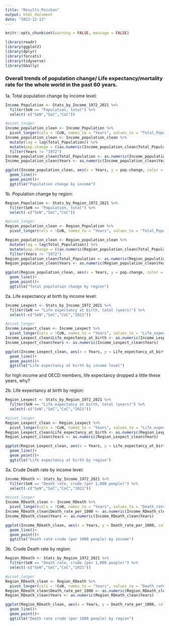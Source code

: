 ```yaml
---
title: "Results_Peishan"
output: html_document
date: "2022-12-13"
---
```


```r
knitr::opts_chunk$set(warning = FALSE, message = FALSE)
```

```r
library(readr)
library(ggplot2)
library(dplyr)
library(forcats)
library(tidyverse)
library(GGally)
```


### Overall trends of population change/ Life expectancy/mortality rate for the whole world in the past 60 years. 

1a. Total population change by income level: 
```r
Income_Population <- Stats_by_Income_1972_2021 %>%
  filter(SeN == "Population, total") %>%
  select(-c("SeN","SeC","CoC")) 
```

```r
#pivot_longer
Income_population_clean <- Income_Population %>%
  pivot_longer(cols = !CoN, names_to = "Years", values_to = "Total_Population")
Income_population_clean <- Income_population_clean %>%
  mutate(lag = lag(Total_Population)) %>%
  mutate(pop.change = ((as.numeric(Income_population_clean$Total_Population) - as.numeric(lag)) / as.numeric(lag))) %>%
  filter(Years != "1972")
Income_population_clean$Total_Population <- as.numeric(Income_population_clean$Total_Population)
Income_population_clean$Years <- as.numeric(Income_population_clean$Years)
```

```r
ggplot(Income_population_clean, aes(x = Years, y = pop.change, color = CoN))+
  geom_line()+
  geom_point()+
  ggtitle("Population change by income")
```
1b. Population change by region: 
```r
Region_Population <- Stats_by_Region_1972_2021 %>%
  filter(SeN == "Population, total") %>%
  select(-c("SeN","SeC","CoC"))
```

```r
#pivot_longer
Region_population_clean <- Region_Population %>%
  pivot_longer(cols = !CoN, names_to = "Years", values_to = "Total_Population")

Region_population_clean <- Region_population_clean %>%
  mutate(lag = lag(Total_Population)) %>%
  mutate(pop.change = ((as.numeric(Region_population_clean$Total_Population) - as.numeric(lag)) / as.numeric(lag))) %>%
  filter(Years != "1972")
Region_population_clean$Total_Population <- as.numeric(Region_population_clean$Total_Population)
Region_population_clean$Years <- as.numeric(Region_population_clean$Years)
```

```r
ggplot(Region_population_clean, aes(x = Years, y = pop.change, color = CoN))+
  geom_line()+
  geom_point()+
  ggtitle("Total population change by region")
```
2a. Life expectancy at birth by income level: 
```r
Income_Lexpect <- Stats_by_Income_1972_2021 %>%
  filter(SeN == "Life expectancy at birth, total (years)") %>%
  select(-c("SeN","SeC","CoC","2021"))
```

```r
#pivot_longer
Income_Lexpect_clean <- Income_Lexpect %>%
  pivot_longer(cols = !CoN, names_to = "Years", values_to = "Life_expectancy_at_birth")
Income_Lexpect_clean$Life_expectancy_at_birth <- as.numeric(Income_Lexpect_clean$Life_expectancy_at_birth)
Income_Lexpect_clean$Years <- as.numeric(Income_Lexpect_clean$Years)
```

```r
ggplot(Income_Lexpect_clean, aes(x = Years, y = Life_expectancy_at_birth, color = CoN))+
  geom_line()+
  geom_point()+
  ggtitle("Life expectancy at birth by income level")
```
for high income and OECD members, life expectancy dropped a little these years, why? 

2b. Life expectancy at birth by region: 
```r
Region_Lexpect <- Stats_by_Region_1972_2021 %>%
  filter(SeN == "Life expectancy at birth, total (years)") %>%
  select(-c("SeN","SeC","CoC","2021"))
```

```r
#pivot_longer
Region_Lexpect_clean <- Region_Lexpect %>%
  pivot_longer(cols = !CoN, names_to = "Years", values_to = "Life_expectancy_at_birth")
Region_Lexpect_clean$Life_expectancy_at_birth <- as.numeric(Region_Lexpect_clean$Life_expectancy_at_birth)
Region_Lexpect_clean$Years <- as.numeric(Region_Lexpect_clean$Years)
```

```r
ggplot(Region_Lexpect_clean, aes(x = Years, y = Life_expectancy_at_birth, color = CoN))+
  geom_line()+
  geom_point()+
  ggtitle("Life expectancy at birth by region")
```

3a. Crude Death rate by income level: 
```r
Income_RDeath <- Stats_by_Income_1972_2021 %>%
  filter(SeN == "Death rate, crude (per 1,000 people)") %>%
  select(-c("SeN","SeC","CoC","2021"))
```

```r
#pivot_longer
Income_RDeath_clean <- Income_RDeath %>%
  pivot_longer(cols = !CoN, names_to = "Years", values_to = "Death_rate_per_1000")
Income_RDeath_clean$Death_rate_per_1000 <- as.numeric(Income_RDeath_clean$Death_rate_per_1000)
Income_RDeath_clean$Years <- as.numeric(Income_RDeath_clean$Years)
```

```r
ggplot(Income_RDeath_clean, aes(x = Years, y = Death_rate_per_1000, color = CoN))+
  geom_line()+
  geom_point()+
  ggtitle("Death rate crude (per 1000 people) by income")
```

3b. Crude Death rate by region: 
```r
Region_RDeath <- Stats_by_Region_1972_2021 %>%
  filter(SeN == "Death rate, crude (per 1,000 people)") %>%
  select(-c("SeN","SeC","CoC","2021"))
```

```r
#pivot_longer
Region_RDeath_clean <- Region_RDeath %>%
  pivot_longer(cols = !CoN, names_to = "Years", values_to = "Death_rate_per_1000")
Region_RDeath_clean$Death_rate_per_1000 <- as.numeric(Region_RDeath_clean$Death_rate_per_1000)
Region_RDeath_clean$Years <- as.numeric(Region_RDeath_clean$Years)
```

```r
ggplot(Region_RDeath_clean, aes(x = Years, y = Death_rate_per_1000, color = CoN))+
  geom_line()+
  geom_point()+
  ggtitle("Death rate crude (per 1000 people) by region")
```







